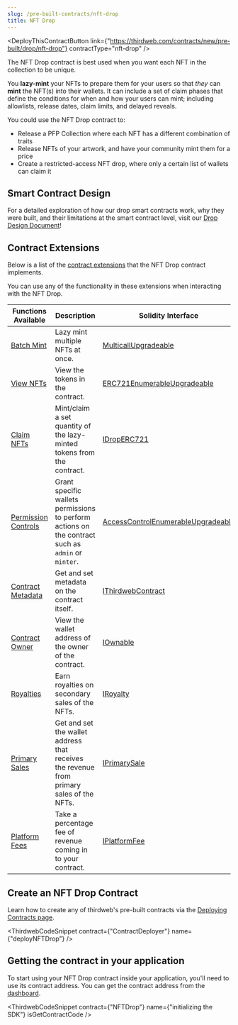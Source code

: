 ```yaml
---
slug: /pre-built-contracts/nft-drop
title: NFT Drop
---
```



<div class='deployContractBtnContainer' style={{marginTop:-70}}>

<DeployThisContractButton
  link={"https://thirdweb.com/contracts/new/pre-built/drop/nft-drop"}
  contractType="nft-drop"
/>

</div>

The NFT Drop contract is best used when you want each NFT in the collection to be unique.

You **lazy-mint** your NFTs to prepare them for your users so that _they_ can **mint** the NFT(s) into their wallets. It can include a set of claim phases that
define the conditions for when and how your users can mint; including allowlists, release dates, claim limits, and delayed reveals.

You could use the NFT Drop contract to:

- Release a PFP Collection where each NFT has a different combination of traits
- Release NFTs of your artwork, and have your community mint them for a price
- Create a restricted-access NFT drop, where only a certain list of wallets can claim it

## Smart Contract Design

For a detailed exploration of how our drop smart contracts work, why they were built, and their limitations at the smart contract level, visit our [Drop Design Document](/contracts/design/Drop)!

<div className="row">

<div className="col col--12" style={{ marginTop: 8, marginBottom: 16 }}>
  <QuickstartCard
    name="Drop Smart Contract Design Document"
    link="/contracts/design/Drop"
    image="/assets/icons/drop.svg"
  />
</div>

</div>

## Contract Extensions

Below is a list of the [contract extensions](/thirdweb-deploy/contract-extensions) that the NFT Drop contract implements.

You can use any of the functionality in these extensions when interacting with the NFT Drop.

| Functions Available                                                 | Description                                                                                        | Solidity Interface                                                                                                                                                           |
| ------------------------------------------------------------------- | -------------------------------------------------------------------------------------------------- | ---------------------------------------------------------------------------------------------------------------------------------------------------------------------------- |
| [Batch Mint](/todo)                                                 | Lazy mint multiple NFTs at once.                                                                   | [MulticallUpgradeable](https://github.com/OpenZeppelin/openzeppelin-contracts-upgradeable/blob/master/contracts/utils/MulticallUpgradeable.sol)                              |
| [View NFTs](/interacting-with-contracts/nfts-erc-721/view)          | View the tokens in the contract.                                                                   | [ERC721EnumerableUpgradeable](https://github.com/OpenZeppelin/openzeppelin-contracts-upgradeable/blob/master/contracts/token/ERC721/ERC721Upgradeable.sol)                   |
| [Claim NFTs](/todo)                                                 | Mint/claim a set quantity of the lazy-minted tokens from the contract.                             | [IDropERC721](https://github.com/thirdweb-dev/contracts/blob/main/contracts/interfaces/drop/IDropERC721.sol)                                                                 |
| [Permission Controls](/advanced-features/permission-controls)       | Grant specific wallets permissions to perform actions on the contract such as `admin` or `minter`. | [AccessControlEnumerableUpgradeable](https://github.com/OpenZeppelin/openzeppelin-contracts-upgradeable/blob/master/contracts/access/AccessControlEnumerableUpgradeable.sol) |
| [Contract Metadata](/advanced-features/contract-settings#read)      | Get and set metadata on the contract itself.                                                       | [IThirdwebContract](https://github.com/thirdweb-dev/contracts/blob/main/contracts/interfaces/IThirdwebContract.sol)                                                          |
| [Contract Owner](/todo)                                             | View the wallet address of the owner of the contract.                                              | [IOwnable](https://github.com/thirdweb-dev/contracts/blob/main/contracts/feature/interface/IOwnable.sol)                                                                     |
| [Royalties](/advanced-features/contract-settings#royalty-fees)      | Earn royalties on secondary sales of the NFTs.                                                     | [IRoyalty](https://github.com/thirdweb-dev/contracts/blob/main/contracts/feature/interface/IRoyalty.sol)                                                                     |
| [Primary Sales](/todo)                                              | Get and set the wallet address that receives the revenue from primary sales of the NFTs.           | [IPrimarySale](https://github.com/thirdweb-dev/contracts/blob/main/contracts/feature/interface/IPrimarySale.sol)                                                             |
| [Platform Fees](/advanced-features/contract-settings#platform-fees) | Take a percentage fee of revenue coming in to your contract.                                       | [IPlatformFee](https://github.com/thirdweb-dev/contracts/blob/main/contracts/feature/interface/IPlatformFee.sol)                                                             |

## Create an NFT Drop Contract

Learn how to create any of thirdweb's pre-built contracts via the [Deploying Contracts page](/getting-started/deploying-contracts).

<ThirdwebCodeSnippet contract={"ContractDeployer"} name={"deployNFTDrop"} />

<!-- ## Feature Sets -->
<!-- TODO: Explain how lazy minting works and what contract implementations are used on this contract here. -->

## Getting the contract in your application

To start using your NFT Drop contract inside your application, you'll need to use its contract address. You can get the contract address from the [dashboard](https://thirdweb.com/dashboard).

<ThirdwebCodeSnippet
  contract={"NFTDrop"}
  name={"initializing the SDK"}
  isGetContractCode
/>
